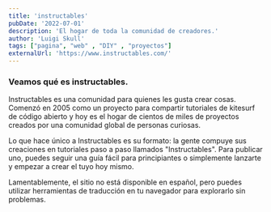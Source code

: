 ```yaml
---
title: 'instructables'
pubDate: '2022-07-01'
description: 'El hogar de toda la comunidad de creadores.'
author: 'Luigi Skull'
tags: ["pagina", "web" , "DIY" , "proyectos"]
externalUrl: 'https://www.instructables.com/' 
---
```



### Veamos qué es instructables.


Instructables es una comunidad para quienes les gusta crear cosas. Comenzó en 2005 como un proyecto para compartir tutoriales de kitesurf de código abierto y hoy es el hogar de cientos de miles de proyectos creados por una comunidad global de personas curiosas.

Lo que hace único a Instructables es su formato: la gente compuye sus creaciones en tutoriales paso a paso llamados "Instructables". Para publicar uno, puedes seguir una guía fácil para principiantes o simplemente lanzarte y empezar a crear el tuyo hoy mismo.

Lamentablemente, el sitio no está disponible en español, pero puedes utilizar herramientas de traducción en tu navegador para explorarlo sin problemas.